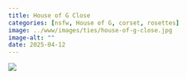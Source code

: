 ```yaml
---
title: House of G Close
categories: [nsfw, House of G, corset, rosettes]
image: ../www/images/ties/house-of-g-close.jpg
image-alt: ""
date: 2025-04-12
---
```



![](../www/images/ties/house-of-g-close.jpg)

